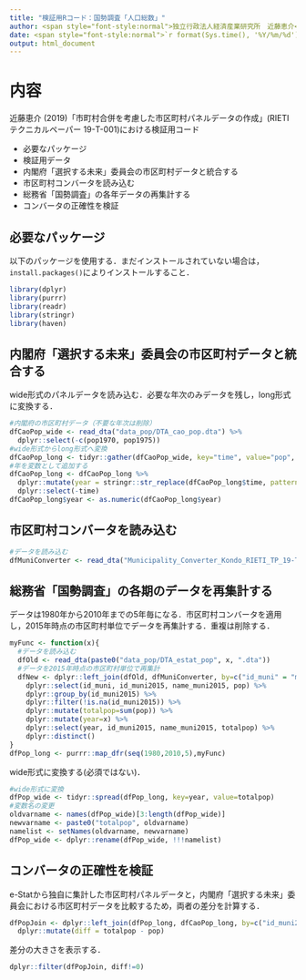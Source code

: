 ```yaml
---
title: "検証用Rコード：国勢調査「人口総数」"
author: <span style="font-style:normal">独立行政法人経済産業研究所　近藤恵介</span>
date: <span style="font-style:normal">`r format(Sys.time(), '%Y/%m/%d')`</span>
output: html_document
---
```


# 内容
近藤恵介 (2019)「市町村合併を考慮した市区町村パネルデータの作成」(RIETIテクニカルペーパー 19-T-001)における検証用コード

- 必要なパッケージ
- 検証用データ
- 内閣府「選択する未来」委員会の市区町村データと統合する
- 市区町村コンバータを読み込む
- 総務省「国勢調査」の各年データの再集計する
- コンバータの正確性を検証


## 必要なパッケージ
以下のパッケージを使用する．まだインストールされていない場合は，`install.packages()`によりインストールすること．
```r
library(dplyr)
library(purrr)
library(readr)
library(stringr)
library(haven)
```

## 内閣府「選択する未来」委員会の市区町村データと統合する
wide形式のパネルデータを読み込む．必要な年次のみデータを残し，long形式に変換する．
```r
#内閣府の市区町村データ（不要な年次は削除）
dfCaoPop_wide <- read_dta("data_pop/DTA_cao_pop.dta") %>%
  dplyr::select(-c(pop1970, pop1975))
#wide形式からlong形式へ変換
dfCaoPop_long <- tidyr::gather(dfCaoPop_wide, key="time", value="pop", 3:9)
#年を変数として追加する
dfCaoPop_long <- dfCaoPop_long %>%
  dplyr::mutate(year = stringr::str_replace(dfCaoPop_long$time, pattern="pop", replacement="")) %>%
  dplyr::select(-time)
dfCaoPop_long$year <- as.numeric(dfCaoPop_long$year)
```

## 市区町村コンバータを読み込む
```r
#データを読み込む
dfMuniConverter <- read_dta("Municipality_Converter_Kondo_RIETI_TP_19-T-001_JP.dta")
```

## 総務省「国勢調査」の各期のデータを再集計する

データは1980年から2010年までの5年毎になる．市区町村コンバータを適用し，2015年時点の市区町村単位でデータを再集計する．重複は削除する．
```r
myFunc <- function(x){
  #データを読み込む
  dfOld <- read_dta(paste0("data_pop/DTA_estat_pop", x, ".dta"))
  #データを2015年時点の市区町村単位で再集計
  dfNew <- dplyr::left_join(dfOld, dfMuniConverter, by=c("id_muni" = "match_id_muni")) %>%
    dplyr::select(id_muni, id_muni2015, name_muni2015, pop) %>%
    dplyr::group_by(id_muni2015) %>%
    dplyr::filter(!is.na(id_muni2015)) %>%
    dplyr::mutate(totalpop=sum(pop)) %>%
    dplyr::mutate(year=x) %>%
    dplyr::select(year, id_muni2015, name_muni2015, totalpop) %>%
    dplyr::distinct()
}
dfPop_long <- purrr::map_dfr(seq(1980,2010,5),myFunc)
```

wide形式に変換する(必須ではない)．
```r
#wide形式に変換
dfPop_wide <- tidyr::spread(dfPop_long, key=year, value=totalpop)
#変数名の変更
oldvarname <- names(dfPop_wide)[3:length(dfPop_wide)]
newvarname <- paste0("totalpop", oldvarname)
namelist <- setNames(oldvarname, newvarname)
dfPop_wide <- dplyr::rename(dfPop_wide, !!!namelist)
```

## コンバータの正確性を検証

e-Statから独自に集計した市区町村パネルデータと，内閣府「選択する未来」委員会における市区町村データを比較するため，両者の差分を計算する．
```r
dfPopJoin <- dplyr::left_join(dfPop_long, dfCaoPop_long, by=c("id_muni2015" = "id_muni", "year" = "year")) %>%
  dplyr::mutate(diff = totalpop - pop)
```

差分の大きさを表示する．
```r
dplyr::filter(dfPopJoin, diff!=0)
```
